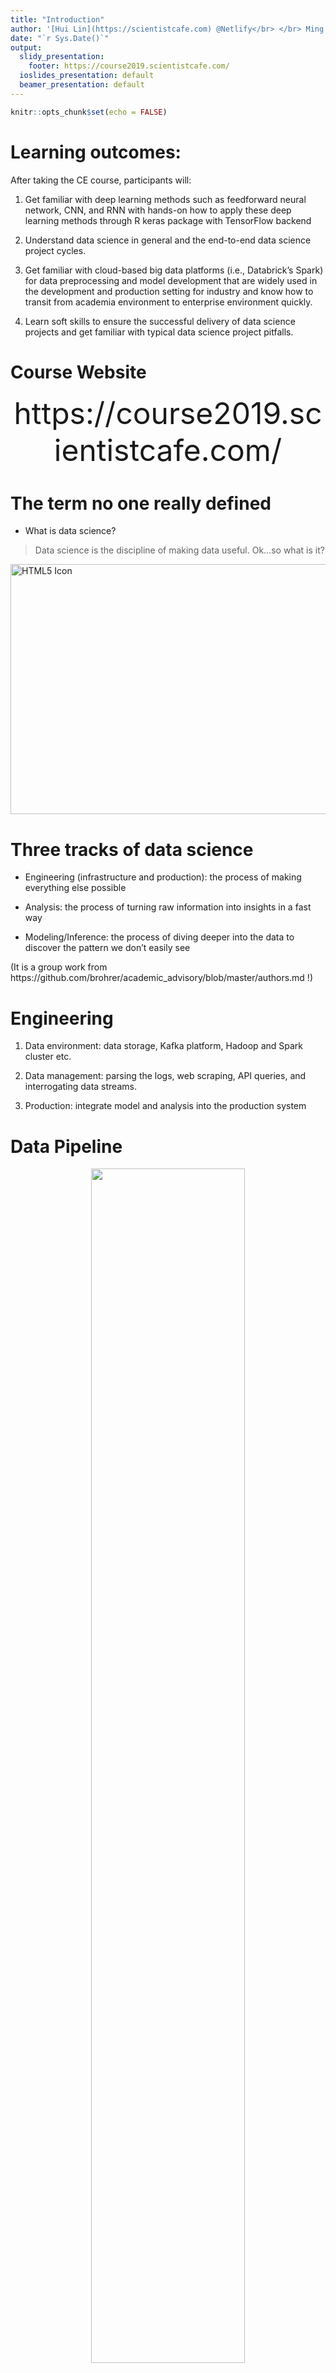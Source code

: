 ```yaml
---
title: "Introduction"
author: '[Hui Lin](https://scientistcafe.com) @Netlify</br> </br> Ming Li @Amazon'
date: "`r Sys.Date()`"
output:
  slidy_presentation:
    footer: https://course2019.scientistcafe.com/
  ioslides_presentation: default
  beamer_presentation: default
---
```


```r
knitr::opts_chunk$set(echo = FALSE)
```

# Learning outcomes:

After taking the CE course, participants will:

1. Get familiar with deep learning methods such as feedforward neural network, CNN, and RNN with hands-on how to apply these deep learning methods through R keras package with TensorFlow backend

2. Understand data science in general and the end-to-end data science project cycles.

3. Get familiar with cloud-based big data platforms (i.e., Databrick’s Spark) for data preprocessing and model development that are widely used in the development and production setting for industry and know how to transit from academia environment to enterprise environment quickly.

4. Learn soft skills to ensure the successful delivery of data science projects and get familiar with typical data science project pitfalls.

# Course Website

<center>
<font size = "10">
 https://course2019.scientistcafe.com/
</font>
</center>

# The term no one really defined

- What is data science?

> Data science is the discipline of making data useful.  Ok...so what is it? 

<img src="images/awesome-me.gif" alt="HTML5 Icon" style="width:600px;height:400px;">

# Three tracks of data science

- Engineering (infrastructure and production): the process of making everything else possible 

- Analysis: the process of turning raw information into insights in a fast way

- Modeling/Inference: the process of diving deeper into the data to discover the pattern we don't easily see


(It is a group work from https://github.com/brohrer/academic_advisory/blob/master/authors.md !)

# Engineering

(1) Data environment: data storage, Kafka platform, Hadoop and Spark cluster etc.

(2) Data management:  parsing the logs, web scraping, API queries, and interrogating data streams. 

(3) Production: integrate model and analysis into the production system

# Data Pipeline

<center>
![](../09DataPipeline/images/nf_pipeline.png){width=70%}
</center>

# Analysis

(1) Domain knowledge

(2) Exploratory analysis

(3) Story telling

# Modeling

(1) Supervised learning

(2) Unsupervised learning

(3) Customized model development

# Some confusions and more to come

- Data infrastructure engineer v.s. Data engineer
- Data engineer v.s. BI engineer
- BI engineer v.s. Data analyst
- Data analyst v.s. Data scientist
- ...

# General Process of Modeling/Analytics

![](http://scientistcafe.com/book/Figure/GeneralProcessEN.png){width=100%}

# Three tracks of data science

<img src="images/tracks.PNG" alt="HTML5 Icon" style="width:950px;height:550px;">

# Three tracks of data science

<img src="images/tracks2.PNG" alt="HTML5 Icon" style="width:950px;height:550px;">

# Three tracks of data science

<img src="images/tracks3.PNG" alt="HTML5 Icon" style="width:950px;height:550px;">

# [Data Science Curriculum Roadmap](https://github.com/brohrer/academic_advisory/blob/master/curriculum_roadmap.md)

<img src="images/DS_Curriculum.PNG" alt="HTML5 Icon" style="width:950px;height:550px;">

# What can (should) data science do?

> - Make human better human by alleviating bounded rationality and minimize politics/emotion (rather than make machine more like human)

> - Strive for the “democratization” of data as legally possible: empower everyone in the organization to acquire, process, and leverage data in a timely and efficient fashion

# Data Science Hierarchy of Needs

<img src="images/ds_need.PNG" alt="HTML5 Icon" style="width:1000px;height:500px;">

# Data Science Types v.s Needs

<img src="images/ds_types.PNG" alt="HTML5 Icon" style="width:1000px;height:500px;">

# Data Science Types v.s Needs

<img src="images/ds_types1.PNG" alt="HTML5 Icon" style="width:1000px;height:500px;">

# Data Science Types v.s Needs

<img src="images/ds_types2.PNG" alt="HTML5 Icon" style="width:1000px;height:500px;">

# Data Science Types v.s Needs

<img src="images/ds_types3.PNG" alt="HTML5 Icon" style="width:1000px;height:500px;">

# Types of Questions (Modeling/Analytics)

- Comparison: 
    - Are males more inclined to buy our products than females?
    - Are there any differences in customer satisfaction in different business districts?
    - Do soybean carrying a particular gene have higher oil content?

- Description:
    - Is the distribution of annual income normal?
    - Are there outliers?
    - What are the means of different customer segments?

- Clustering:
    - Which customers have similar product preference? 
    - Which printer performs similar pattern to the broken ones?
    - How many different themes are there in the corpus?

# Types of Questions (Modeling/Analytics)

- Classification:
    - Who is more likely to buy our product?
    - Is the borrower going to pay back?
    - Is it a spam?

- Regression:
    - What will be the temperature tomorrow?
    - What is the projected net income for the next season?
    - How much inventory should we have? 

<!--
# AutoML

- What is AutoML?

# AutoML

- What is AutoML?
- The goal of AutoML

# AutoML

- What is AutoML?
- The goal of AutoML
- AutoML in practice

1. Data prepropcessing & feature engineering
2. Software usability
3. Speed & performance of underlying machine learning
4. Hardware
5. Productionizing models

# AutoML

- What is AutoML?
- The goal of AutoML
- AutoML in practice
- Do you need AutoML?
-->

# Where does data science belong in your organization?

<center>**A standalone team** </center>

- An autonomous unit parallel to engineering
- A strategic differentiator for the organization
- The head of data science unit should ideally report into the CEO or at least report into someone who understands data strategy and is willing to invest to give it what it needs. 
- Pros: 
    - autonomy
    - well positioned to tackle whatever problems it deems most valuable 
    - knowledge share and grow
    - attract/retain talent
- Cons: risk of marginalization

# Where does data science belong in your organization?

<center>**An embedded model**</center>

- Bring in talented people and farms them out to the rest of the company. There’s still a head of data science, but he/she is mostly a hiring manager and coach.
- Give up autonomy to ensure utility
- Pros: 
    - closer to applications
    - flexibility
- Cons: 
    - hard to attract/retain talent 
    - their embedded team leads don’t feel responsible for their growth and happiness, while their managers won’t feel directly vested in their work
    - data scientists are second-class citizens everywhere

# Where does data science belong in your organization?

<center>**Integrated team**</center>

- No separate data science team; each team hires and manages its own data scientists.
- Pros: 
    - optimizes for organizational alignment; 
- Cons: 
    - dilutes the identity of data science; 
    - hurt data scientist's career growth; 
    - sacrifice the flexibility of the embedded model


# Some links

- Part of the deep learning slides are based on Andrew Ng's course: [Deep Learning Specialization](https://www.coursera.org/specializations/deep-learning): Super awesome!

- [Industry recommendations for academic data science programs](https://github.com/brohrer/academic_advisory)

- [Awesome-Data-Science-Materials](https://github.com/happyrabbit/Awesome-Data-Science-Materials)

- Online books:
    - [The Elements of Statistical Learning](http://web.stanford.edu/~hastie/ElemStatLearn/)
    - [An Introduction to Statistical Learning](http://www-bcf.usc.edu/~gareth/ISL/)
    - [Introduction to Data Science](http://scientistcafe.com/IDS/)(still writing)

- Hard copy books:
    - [Applied Predictive Modeling](http://appliedpredictivemodeling.com)
    - [R for Marketing Research and Analytics](http://r-marketing.r-forge.r-project.org)



